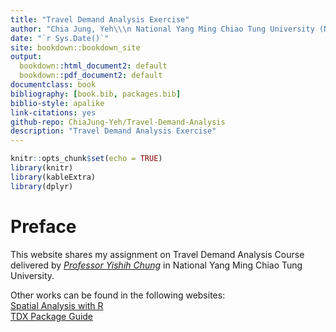 ```yaml
--- 
title: "Travel Demand Analysis Exercise"
author: "Chia Jung, Yeh\\\n National Yang Ming Chiao Tung University (NYCU), Taiwan"
date: "`r Sys.Date()`"
site: bookdown::bookdown_site
output:
  bookdown::html_document2: default
  bookdown::pdf_document2: default
documentclass: book
bibliography: [book.bib, packages.bib]
biblio-style: apalike
link-citations: yes
github-repo: ChiaJung-Yeh/Travel-Demand-Analysis
description: "Travel Demand Analysis Exercise"
---
```


```r
knitr::opts_chunk$set(echo = TRUE)
library(knitr)
library(kableExtra)
library(dplyr)
```


# **Preface** {-}
This website shares my assignment on Travel Demand Analysis Course delivered by [_Professor Yishih Chung_](https://tlm.nycu.edu.tw/en/faculty/%E9%8D%BE%E6%98%93%E8%A9%A9/) in National Yang Ming Chiao Tung University.  
  
  
Other works can be found in the following websites:  
[Spatial Analysis with R](https://chiajung-yeh.github.io/Spatial-Analysis/)  
[TDX Package Guide](https://chiajung-yeh.github.io/TDX_Guide/)


